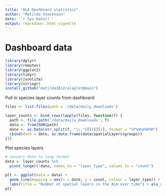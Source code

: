 ```yaml
---
title: "ALA Dashboard statistics"
author: "Matilda Stevenson"
date: '`r Sys.Date()`'
output: rmarkdown::html_vignette
---
```


# Dashboard data

```r
library(dplyr)
library(remotes)
library(ggplot2)
library(tidyr)
library(jsonlite)
library(stringr)
install_github("matilda2812/alaplot@main")
```

Pull in species layer counts from dashboard
```r
files <- list.files(path = '/data/daily_downloads')

layer_counts <- bind_rows(lapply(files, function(f) {
  path <- file.path('/data/daily_downloads', f)
  data <- fromJSON(path)
  date <- as.Date(str_split(f, "\\.")[[1]][1], format = "%Y%m%d%H%M")
  cbind(date = date, as.data.frame(data$spatialLayers$groups))
}))

```

Plot species layers
```r

# convert data to long format
data <- layer_counts %>%
  pivot_longer(!date, names_to = "layer_type", values_to = "count")

plt <- ggplot(data = data) +
  geom_line(mapping = aes(x = date, y = count, colour = layer_type)) +
  labs(title = "Number of spatial layers in the ALA over time") + ala_style()
plt
```